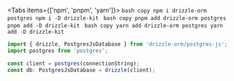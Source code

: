 
<Tabs items={['npm', 'pnpm', 'yarn']}>
  <Tab>
    ```bash copy
    npm i drizzle-orm postgres
    npm i -D drizzle-kit
    ```
  </Tab>
  <Tab>
    ```bash copy
    pnpm add drizzle-orm postgres
    pnpm add -D drizzle-kit
    ```
  </Tab>
  <Tab>
    ```bash copy
    yarn add drizzle-orm postgres
    yarn add -D drizzle-kit
    ```
  </Tab>
</Tabs>

```typescript copy filename="index.ts"
import { drizzle, PostgresJsDatabase } from 'drizzle-orm/postgres-js';
import postgres from 'postgres';

const client = postgres(connectionString);
const db: PostgresJsDatabase = drizzle(client);
```